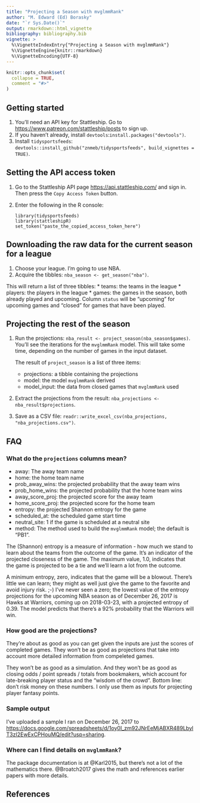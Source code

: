 ```yaml
---
title: "Projecting a Season with mvglmmRank"
author: "M. Edward (Ed) Borasky"
date: "`r Sys.Date()`"
output: rmarkdown::html_vignette
bibliography: bibliography.bib
vignette: >
  %\VignetteIndexEntry{"Projecting a Season with mvglmmRank"}
  %\VignetteEngine{knitr::rmarkdown}
  %\VignetteEncoding{UTF-8}
---
```


```r
knitr::opts_chunk$set(
  collapse = TRUE,
  comment = "#>"
)
```

## Getting started
1. You'll need an API key for Stattleship. Go to <https://www.patreon.com/stattleship/posts> to sign up.
2. If you haven't already, install `devtools`:`install.packages("devtools")`.
3. Install `tidysportsfeeds`: `devtools::install_github("znmeb/tidysportsfeeds", build_vignettes = TRUE)`.

## Setting the API access token
1. Go to the Stattleship API page <https://api.stattleship.com/> and sign in. Then press the `Copy Access Token` button.
2. Enter the following in the R console:

    ```
    library(tidysportsfeeds)
    library(stattleshipR)
    set_token("paste_the_copied_access_token_here")
    ```

## Downloading the raw data for the current season for a league
1. Choose your league. I'm going to use NBA.
2. Acquire the tibbles: `nba_season <- get_season("nba")`.

This will return a list of three tibbles:
    * teams: the teams in the league
    * players: the players in the league
    * games: the games in the season, both already played and upcoming. Column `status` will be "upcoming" for upcoming games and "closed" for games that have been played.

## Projecting the rest of the season
1. Run the projections: `nba_result <- project_season(nba_season$games)`. You'll see the iterations for the `mvglmmRank` model. This will take some time, depending on the number of games in the input dataset.

    The result of `project_season` is a list of three items:
    
    * projections: a tibble containing the projections
    * model: the model `mvglmmRank` derived
    * model_input: the data from closed games that `mvglmmRank` used

2. Extract the projections from the result: `nba_projections <- nba_result$projections`.
3. Save as a CSV file: `readr::write_excel_csv(nba_projections, "nba_projections.csv")`.

## FAQ

### What do the `projections` columns mean?
* away: The away team name
* home: the home team name
* prob_away_wins: the projected probability that the away team wins
* prob_home_wins: the projected probability that the home team wins
* away_score_proj: the projected score for the away team
* home_score_proj: the projected score for the home team
* entropy: the projected Shannon entropy for the game
* scheduled_at: the scheduled game start time
* neutral_site: 1 if the game is scheduled at a neutral site
* method: The method used to build the `mvglmmRank` model; the default is "PB1".

The (Shannon) entropy is a measure of information - how much we stand to learn about the teams from the outcome of the game. It's an indicator of the projected closeness of the game. The maximum value, 1.0, indicates that the game is projected to be a tie and we'll learn a lot from the outcome.

A minimum entropy, zero, indicates that the game will be a blowout. There's little we can learn; they might as well just give the game to the favorite and avoid injury risk. ;-) I've never seen a zero; the lowest value of the entropy projections for the upcoming NBA season as of December 26, 2017 is Hawks at Warriors, coming up on 2018-03-23, with a projected entropy of 0.39. The model predicts that there's a 92% probability that the Warriors will win.

### How good are the projections?
They're about as good as you can get given the inputs are just the scores of completed games. They won't be as good as projections that take into account more detailed information from compeleted games.

They won't be as good as a simulation. And they won't be as good as closing odds / point spreads / totals from bookmakers, which account for late-breaking player status and the "wisdom of the crowd". Bottom line: don't risk money on these numbers. I only use them as inputs for projecting player fantasy points.

### Sample output
I've uploaded a sample I ran on December 26, 2017 to <https://docs.google.com/spreadsheets/d/1oy0I_zm92JNrEeMjABXR489LbylT3zI2EwExCPHouMQ/edit?usp=sharing>.

### Where can I find details on `mvglmmRank`?
The package documentation is at @Karl2015, but there's not a lot of the mathematics there. @Broatch2017 gives the math and references earlier papers with more details.

## References
